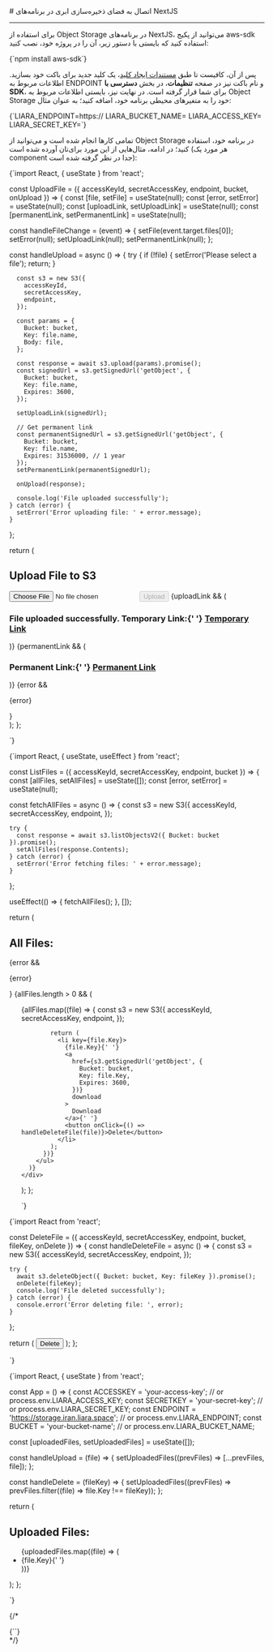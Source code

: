 

<Layout>
<Head>
<title>مستندات اتصال به Object Storage در NextJS - لیارا</title>
</Head>
# اتصال به فضای ذخیره‌سازی ابری در برنامه‌های NextJS
<hr className="mb-2" />


برای استفاده از Object Storage در برنامه‌های NextJS، می‌توانید از 
پکیج <Important>aws-sdk</Important> استفاده کنید که بایستی با دستور زیر، آن را در پروژه خود، نصب کنید:

<div className="h-2" />
<div dir='ltr'>
    <Highlight className="bash">
        {`npm install aws-sdk`}
    </Highlight>
</div>
<div className="h-2" />

پس از آن، کافیست تا طبق <a href="../create-key" className="blue-link">مستندات ایجاد کلید</a>، یک کلید جدید برای باکت خود بسازید.
اطلاعات مربوط به ENDPOINT و نام باکت نیز در صفحه **تنظیمات**، در بخش **دسترسی با SDK**، 
برای شما قرار گرفته است.
در نهایت نیز، بایستی 
اطلاعات مربوط به Object Storage خود را 
به متغیرهای محیطی برنامه خود، اضافه کنید؛ به عنوان مثال:

<div className="h-2" />
<div dir='ltr'>
    <Highlight className="bash">
        {`LIARA_ENDPOINT=https://<Liara Bucket Endpoint>
LIARA_BUCKET_NAME=<Bucket Name>
LIARA_ACCESS_KEY=<Access Key>
LIARA_SECRET_KEY=<Secret Key>`}
    </Highlight>
</div>
<div className="h-2" />

تمامی کارها انجام شده است و می‌توانید از Object Storage در برنامه خود، استفاده کنید؛
در ادامه، مثال‌‌هایی از این مورد برای‌تان آورده شده است (هر مورد یک component جدا در نظر گرفته شده است):

<Section id="upload-download-file" title="نمونه کد آپلود و دانلود فایل" />
<div className="h-2" />
<div dir='ltr'>
    <Highlight className="js">
        {`import React, { useState } from 'react';

const UploadFile = ({ accessKeyId, secretAccessKey, endpoint, bucket, onUpload }) => {
  const [file, setFile] = useState(null);
  const [error, setError] = useState(null);
  const [uploadLink, setUploadLink] = useState(null);
  const [permanentLink, setPermanentLink] = useState(null);

  const handleFileChange = (event) => {
    setFile(event.target.files[0]);
    setError(null);
    setUploadLink(null);
    setPermanentLink(null);
  };

  const handleUpload = async () => {
    try {
      if (!file) {
        setError('Please select a file');
        return;
      }

      const s3 = new S3({
        accessKeyId,
        secretAccessKey,
        endpoint,
      });

      const params = {
        Bucket: bucket,
        Key: file.name,
        Body: file,
      };

      const response = await s3.upload(params).promise();
      const signedUrl = s3.getSignedUrl('getObject', {
        Bucket: bucket,
        Key: file.name,
        Expires: 3600,
      });

      setUploadLink(signedUrl);

      // Get permanent link
      const permanentSignedUrl = s3.getSignedUrl('getObject', {
        Bucket: bucket,
        Key: file.name,
        Expires: 31536000, // 1 year
      });
      setPermanentLink(permanentSignedUrl);

      onUpload(response);

      console.log('File uploaded successfully');
    } catch (error) {
      setError('Error uploading file: ' + error.message);
    }
  };

  return (
    <div>
      <h1>Upload File to S3</h1>
      <input type="file" onChange={handleFileChange} />
      <button onClick={handleUpload} disabled={!file}>
        Upload
      </button>
      {uploadLink && (
        <h3>
          File uploaded successfully. Temporary Link:{' '}
          <a href={uploadLink} target="_blank" rel="noopener noreferrer">
            Temporary Link
          </a>
        </h3>
      )}
      {permanentLink && (
        <h3>
          Permanent Link:{' '}
          <a href={permanentLink} target="_blank" rel="noopener noreferrer">
            Permanent Link
          </a>
        </h3>
      )}
      {error && <p>{error}</p>}
    </div>
  );
};

`}
    </Highlight>
</div>
<div className="h-2" />

<Section id="list-files" title="نمونه کد لیست اسامی فایل‌ها" />
<div className="h-2" />
<div dir='ltr'>
    <Highlight className="js">
        {`import React, { useState, useEffect } from 'react';

const ListFiles = ({ accessKeyId, secretAccessKey, endpoint, bucket }) => {
  const [allFiles, setAllFiles] = useState([]);
  const [error, setError] = useState(null);

  const fetchAllFiles = async () => {
    const s3 = new S3({
      accessKeyId,
      secretAccessKey,
      endpoint,
    });

    try {
      const response = await s3.listObjectsV2({ Bucket: bucket }).promise();
      setAllFiles(response.Contents);
    } catch (error) {
      setError('Error fetching files: ' + error.message);
    }
  };

  useEffect(() => {
    fetchAllFiles();
  }, []);

  return (
    <div>
      <h2>All Files:</h2>
      {error && <p>{error}</p>}
      {allFiles.length > 0 && (
        <ul>
          {allFiles.map((file) => {
            const s3 = new S3({
              accessKeyId,
              secretAccessKey,
              endpoint,
            });

            return (
              <li key={file.Key}>
                {file.Key}{' '}
                <a
                  href={s3.getSignedUrl('getObject', {
                    Bucket: bucket,
                    Key: file.Key,
                    Expires: 3600,
                  })}
                  download
                >
                  Download
                </a>{' '}
                <button onClick={() => handleDeleteFile(file)}>Delete</button>
              </li>
            );
          })}
        </ul>
      )}
    </div>
  );
};

`}
    </Highlight>
</div>
<div className="h-2" />


<Section id="delete-file" title="نمونه کد حذف فایل" />
<div className="h-2" />
<div dir='ltr'>
    <Highlight className="js">
        {`import React from 'react';

const DeleteFile = ({ accessKeyId, secretAccessKey, endpoint, bucket, fileKey, onDelete }) => {
  const handleDeleteFile = async () => {
    const s3 = new S3({
      accessKeyId,
      secretAccessKey,
      endpoint,
    });

    try {
      await s3.deleteObject({ Bucket: bucket, Key: fileKey }).promise();
      onDelete(fileKey);
      console.log('File deleted successfully');
    } catch (error) {
      console.error('Error deleting file: ', error);
    }
  };

  return (
    <button onClick={handleDeleteFile}>
      Delete
    </button>
  );
};

`}
    </Highlight>
</div>
<div className="h-2" />

<Section id="list-buckets" title="نمونه کد فایل اصلی برای استفاده" />
<div className="h-2" />
<div dir='ltr'>
    <Highlight className="js">
        {`import React, { useState } from 'react';

const App = () => {
  const ACCESSKEY = 'your-access-key'; // or process.env.LIARA_ACCESS_KEY;
  const SECRETKEY = 'your-secret-key'; // or process.env.LIARA_SECRET_KEY;
  const ENDPOINT = 'https://storage.iran.liara.space'; // or process.env.LIARA_ENDPOINT;
  const BUCKET = 'your-bucket-name'; // or process.env.LIARA_BUCKET_NAME;

  const [uploadedFiles, setUploadedFiles] = useState([]);

  const handleUpload = (file) => {
    setUploadedFiles((prevFiles) => [...prevFiles, file]);
  };

  const handleDelete = (fileKey) => {
    setUploadedFiles((prevFiles) => prevFiles.filter((file) => file.Key !== fileKey));
  };

  return (
    <div>
      <UploadFile
        accessKeyId={ACCESSKEY}
        secretAccessKey={SECRETKEY}
        endpoint={ENDPOINT}
        bucket={BUCKET}
        onUpload={handleUpload}
      />
      <ListFiles
        accessKeyId={ACCESSKEY}
        secretAccessKey={SECRETKEY}
        endpoint={ENDPOINT}
        bucket={BUCKET}
      />
      <div>
        <h2>Uploaded Files:</h2>
        <ul>
          {uploadedFiles.map((file) => (
            <li key={file.Key}>
              {file.Key}{' '}
              <DeleteFile
                accessKeyId={ACCESSKEY}
                secretAccessKey={SECRETKEY}
                endpoint={ENDPOINT}
                bucket={BUCKET}
                fileKey={file.Key}
                onDelete={handleDelete}
              />
            </li>
          ))}
        </ul>
      </div>
    </div>
  );
};

`}
    </Highlight>
</div>
<div className="h-2" />

{/* 
<Section id="upload-file" title="نمونه کد آپلود فایل" />
<div className="h-2" />
<div dir='ltr'>
    <Highlight className="js">
        {``}
    </Highlight>
</div>
<div className="h-2" /> */}

</Layout>